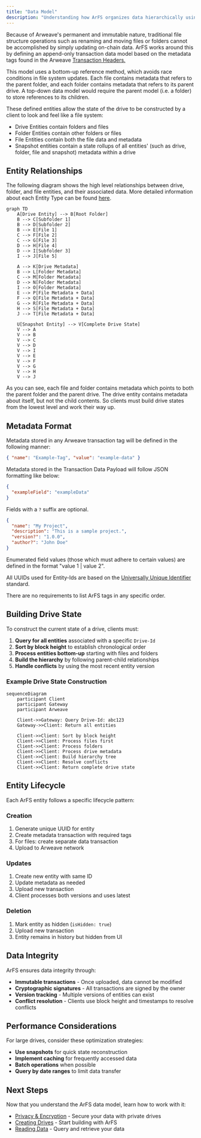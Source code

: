 ```yaml
---
title: "Data Model"
description: "Understanding how ArFS organizes data hierarchically using entity relationships"
---
```


Because of Arweave's permanent and immutable nature, traditional file structure operations such as renaming and moving files or folders cannot be accomplished by simply updating on-chain data. ArFS works around this by defining an append-only transaction data model based on the metadata tags found in the Arweave [Transaction Headers.](https://docs.arweave.org/developers/server/http-api#transaction-format)

This model uses a bottom-up reference method, which avoids race conditions in file system updates. Each file contains metadata that refers to the parent folder, and each folder contains metadata that refers to its parent drive. A top-down data model would require the parent model (i.e. a folder) to store references to its children.

These defined entities allow the state of the drive to be constructed by a client to look and feel like a file system:

- Drive Entities contain folders and files
- Folder Entities contain other folders or files
- File Entities contain both the file data and metadata
- Snapshot entities contain a state rollups of all entities' (such as drive, folder, file and snapshot) metadata within a drive

## Entity Relationships

The following diagram shows the high level relationships between drive, folder, and file entities, and their associated data. More detailed information about each Entity Type can be found [here](/learn/arfs/entity-types).

```mermaid
graph TD
    A[Drive Entity] --> B[Root Folder]
    B --> C[Subfolder 1]
    B --> D[Subfolder 2]
    B --> E[File 1]
    C --> F[File 2]
    C --> G[File 3]
    D --> H[File 4]
    D --> I[Subfolder 3]
    I --> J[File 5]

    A --> K[Drive Metadata]
    B --> L[Folder Metadata]
    C --> M[Folder Metadata]
    D --> N[Folder Metadata]
    I --> O[Folder Metadata]
    E --> P[File Metadata + Data]
    F --> Q[File Metadata + Data]
    G --> R[File Metadata + Data]
    H --> S[File Metadata + Data]
    J --> T[File Metadata + Data]

    U[Snapshot Entity] --> V[Complete Drive State]
    V --> A
    V --> B
    V --> C
    V --> D
    V --> I
    V --> E
    V --> F
    V --> G
    V --> H
    V --> J
```

As you can see, each file and folder contains metadata which points to both the parent folder and the parent drive. The drive entity contains metadata about itself, but not the child contents. So clients must build drive states from the lowest level and work their way up.

## Metadata Format

Metadata stored in any Arweave transaction tag will be defined in the following manner:

```json
{ "name": "Example-Tag", "value": "example-data" }
```

Metadata stored in the Transaction Data Payload will follow JSON formatting like below:

```json
{
  "exampleField": "exampleData"
}
```

Fields with a `?` suffix are optional.

```json
{
  "name": "My Project",
  "description": "This is a sample project.",
  "version?": "1.0.0",
  "author?": "John Doe"
}
```

Enumerated field values (those which must adhere to certain values) are defined in the format "value 1 | value 2".

All UUIDs used for Entity-Ids are based on the [Universally Unique Identifier](https://en.wikipedia.org/wiki/Universally_unique_identifier) standard.

There are no requirements to list ArFS tags in any specific order.

## Building Drive State

To construct the current state of a drive, clients must:

1. **Query for all entities** associated with a specific `Drive-Id`
2. **Sort by block height** to establish chronological order
3. **Process entities bottom-up** starting with files and folders
4. **Build the hierarchy** by following parent-child relationships
5. **Handle conflicts** by using the most recent entity version

### Example Drive State Construction

```mermaid
sequenceDiagram
    participant Client
    participant Gateway
    participant Arweave

    Client->>Gateway: Query Drive-Id: abc123
    Gateway->>Client: Return all entities

    Client->>Client: Sort by block height
    Client->>Client: Process files first
    Client->>Client: Process folders
    Client->>Client: Process drive metadata
    Client->>Client: Build hierarchy tree
    Client->>Client: Resolve conflicts
    Client->>Client: Return complete drive state
```

## Entity Lifecycle

Each ArFS entity follows a specific lifecycle pattern:

### Creation

1. Generate unique UUID for entity
2. Create metadata transaction with required tags
3. For files: create separate data transaction
4. Upload to Arweave network

### Updates

1. Create new entity with same ID
2. Update metadata as needed
3. Upload new transaction
4. Client processes both versions and uses latest

### Deletion

1. Mark entity as hidden (`isHidden: true`)
2. Upload new transaction
3. Entity remains in history but hidden from UI

## Data Integrity

ArFS ensures data integrity through:

- **Immutable transactions** - Once uploaded, data cannot be modified
- **Cryptographic signatures** - All transactions are signed by the owner
- **Version tracking** - Multiple versions of entities can exist
- **Conflict resolution** - Clients use block height and timestamps to resolve conflicts

## Performance Considerations

For large drives, consider these optimization strategies:

- **Use snapshots** for quick state reconstruction
- **Implement caching** for frequently accessed data
- **Batch operations** when possible
- **Query by date ranges** to limit data transfer

## Next Steps

Now that you understand the ArFS data model, learn how to work with it:

- [Privacy & Encryption](/build/advanced/arfs/privacy) - Secure your data with private drives
- [Creating Drives](/build/advanced/arfs/creating-drives) - Start building with ArFS
- [Reading Data](/build/advanced/arfs/reading-data) - Query and retrieve your data

